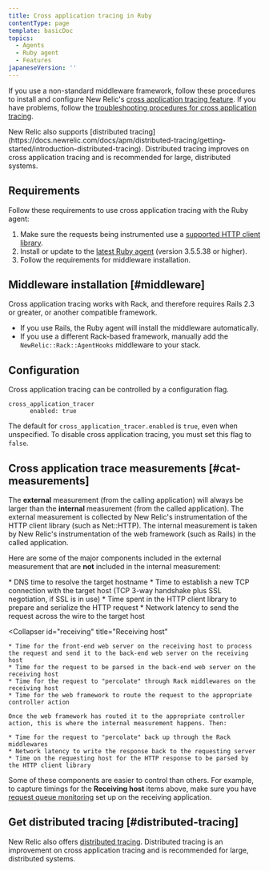 ```yaml
---
title: Cross application tracing in Ruby
contentType: page
template: basicDoc
topics:
  - Agents
  - Ruby agent
  - Features
japaneseVersion: ''
---
```


If you use a non-standard middleware framework, follow these procedures to install and configure New Relic's [cross application tracing feature](/docs/traces/cross-application-traces). If you have problems, follow the [troubleshooting procedures for cross application tracing](/docs/apm/transactions/cross-application-traces/troubleshooting-cross-application-tracing).

<Callout variant="important">
  New Relic also supports [distributed tracing](https://docs.newrelic.com/docs/apm/distributed-tracing/getting-started/introduction-distributed-tracing). Distributed tracing improves on cross application tracing and is recommended for large, distributed systems.
</Callout>

## Requirements

Follow these requirements to use cross application tracing with the Ruby agent:

1. Make sure the requests being instrumented use a [supported HTTP client library](/docs/ruby/ruby-http-clients).
2. Install or update to the [latest Ruby agent](/docs/ruby/ruby-agent-installation) (version 3.5.5.38 or higher).
3. Follow the requirements for middleware installation.

## Middleware installation [#middleware]

Cross application tracing works with Rack, and therefore requires Rails 2.3 or greater, or another compatible framework.

* If you use Rails, the Ruby agent will install the middleware automatically.
* If you use a different Rack-based framework, manually add the `NewRelic::Rack::AgentHooks` middleware to your stack.

## Configuration

Cross application tracing can be controlled by a configuration flag.

```
cross_application_tracer
	  enabled: true
```

The default for `cross_application_tracer.enabled` is `true`, even when unspecified. To disable cross application tracing, you must set this flag to `false`.

## Cross application trace measurements [#cat-measurements]

The **external** measurement (from the calling application) will always be larger than the **internal** measurement (from the called application). The external measurement is collected by New Relic's instrumentation of the HTTP client library (such as Net::HTTP). The internal measurement is taken by New Relic's instrumentation of the web framework (such as Rails) in the called application.

Here are some of the major components included in the external measurement that are **not** included in the internal measurement:

<CollapserGroup>
  <Collapser
    id="calling"
    title="From calling app to target host"
  >
    * DNS time to resolve the target hostname
    * Time to establish a new TCP connection with the target host (TCP 3-way handshake plus SSL negotiation, if SSL is in use)
    * Time spent in the HTTP client library to prepare and serialize the HTTP request
    * Network latency to send the request across the wire to the target host
  </Collapser>

  <Collapser
    id="receiving"
    title="Receiving host"
  >
    * Time for the front-end web server on the receiving host to process the request and send it to the back-end web server on the receiving host
    * Time for the request to be parsed in the back-end web server on the receiving host
    * Time for the request to "percolate" through Rack middlewares on the receiving host
    * Time for the web framework to route the request to the appropriate controller action

    Once the web framework has routed it to the appropriate controller action, this is where the internal measurement happens. Then:

    * Time for the request to "percolate" back up through the Rack middlewares
    * Network latency to write the response back to the requesting server
    * Time on the requesting host for the HTTP response to be parsed by the HTTP client library
  </Collapser>
</CollapserGroup>

Some of these components are easier to control than others. For example, to capture timings for the **Receiving host** items above, make sure you have [request queue monitoring](/docs/features/configuring-request-queue-reporting) set up on the receiving application.

## Get distributed tracing [#distributed-tracing]

New Relic also offers [distributed tracing](/docs/apm/distributed-tracing/getting-started/introduction-distributed-tracing). Distributed tracing is an improvement on cross application tracing and is recommended for large, distributed systems.
